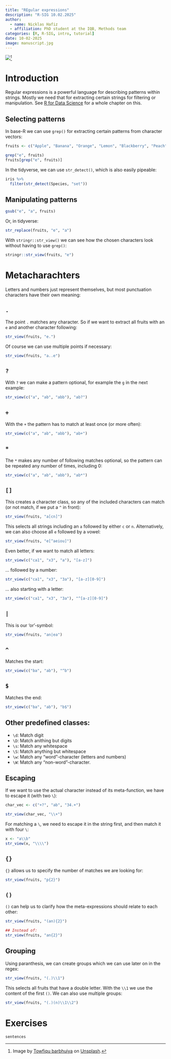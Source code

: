 ```yaml
---
title: "REgular expressions"
description: "R-SIG 10.02.2025"
author: 
  - name: Nicklas Hafiz
  - affiliation: PhD student at the IQB, Methods team
categories: [R, R-SIG, intro, tutorial]
date: 10-02-2025
image: manuscript.jpg
---
```


![](manuscript.jpg)[^1]

[^1]: Image by [Towfiqu barbhuiya](https://unsplash.com/de/@towfiqu999999?utm_content=creditCopyText&utm_medium=referral&utm_source=unsplash) on [Unsplash](https://unsplash.com/de/fotos/eine-nahaufnahme-eines-papierstapels-auf-einem-tisch-KKHs1e2yiwc?utm_content=creditCopyText&utm_medium=referral&utm_source=unsplash).

# Introduction
Regular expressions is a powerful language for describing patterns within strings. 
Mostly we need that for extracting certain strings for filtering or manipulation. 
See [R for Data Science](https://r4ds.hadley.nz/regexps) for a whole chapter on this. 


## Selecting patterns
In base-R we can use `grep()` for extracting certain patterns from character vectors:

```r
fruits <- c("Apple", "Banana", "Orange", "Lemon", "Blackberry", "Peach", "annona")

grep("e", fruits)
fruits[grep("e", fruits)]
```

In the tidyverse, we can use `str_detect()`, which is also easily pipeable:

```r
iris %>%
  filter(str_detect(Species, "set"))
```


## Manipulating patterns

```r
gsub("e", "a", fruits)
```

Or, in tidyverse:

```r
str_replace(fruits, "e", "a")
```


With `stringr::str_view()` we can see how the chosen characters look without having to use `grep()`:

```r
stringr::str_view(fruits, "e")
```


# Metacharachters
Letters and numbers just represent themselves, but most punctuation characters have their own meaning:

## `.` 
The point `.` matches any character. 
So if we want to extract all fruits with an `e` and another character following:
```r
str_view(fruits, "e.")
```

Of course we can use multiple points if necessary:

```r
str_view(fruits, "a..e")
```

## `?`
With `?` we can make a pattern optional, for example the `g` in the next example:

```r
str_view(c("a", "ab", "abb"), "ab?")
```

## `+`
With the `+` the pattern has to match at least once (or more often):

```r
str_view(c("a", "ab", "abb"), "ab+")
```

## `*`
The `*` makes any number of following matches optional, so the pattern can be repeated any number of times, including 0:
```r
str_view(c("a", "ab", "abb"), "ab*")
```

## `[]`
This creates a character class, so any of the included characters can match (or not match, if we put a `^` in front):

```r
str_view(fruits, "a[cn]")
```
 
This selects all strings including an `a` followed by either `c` or `n`. 
Alternatively, we can also choose all `e` followed by a vowel:

```r
str_view(fruits, "e[^aeiou]")
```

Even better, if we want to match all letters:

```r
str_view(c("ca1", "x3", "a"), "[a-z]")
```

... followed by a number:

```r
str_view(c("ca1", "x3", "3a"), "[a-z][0-9]")
```

... also starting with a letter:

```r
str_view(c("ca1", "x3", "3a"), "^[a-z][0-9]")
```

## `|`
This is our 'or'-symbol:

```r
str_view(fruits, "an|ea")
```

## `^`
Matches the start:

```r
str_view(c("ba", "ab"), "^b")
```

## `$`
Matches the end:
```r
str_view(c("ba", "ab"), "b$")
```

## Other predefined classes:

- `\d`: Match digit
- `\D`: Match anithing but digits
- `\s`: Match any whitespace
- `\S`: Match anything but whitespace
- `\w`: Match any "word"-character (letters and numbers)
- `\W`: Match any "non-word"-character. 

## Escaping
If we want to use the actual character instead of its meta-function, we have to escape it (with two `\`):

```r
char_vec <- c("+?", "ab", "34.+")

str_view(char_vec, "\\+")
```

For matching a `\`, we need to escape it in the string first, and then match it with four `\`:

```r
x <- "a\\b"
str_view(x, "\\\\")
```

## `{}`
`{}` allows us to specify the number of matches we are looking for:

```r
str_view(fruits, "p{2}")
```

## `()`
`()` can help us to clarify how the meta-expressions should relate to each other:

```r
str_view(fruits, "(an){2}")

## Instead of:
str_view(fruits, "an{2}")

```

## Grouping
Using paranthesis, we can create groups which we can use later on in the regex:

```r
str_view(fruits, "(.)\\1")
```

This selects all fruits that have a double letter. 
With the `\\1` we use the content of the first `()`. 
We can also use multiple groups:

```r
str_view(fruits, "(.)(n)\\1\\2")
```


# Exercises

```r
sentences
```

